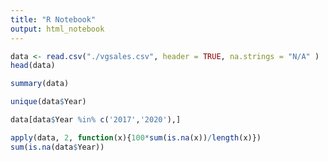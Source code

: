```yaml
---
title: "R Notebook"
output: html_notebook
---
```



```r
data <- read.csv("./vgsales.csv", header = TRUE, na.strings = "N/A" )
head(data)
```
```r
summary(data)
```

```r
unique(data$Year)
```

```r
data[data$Year %in% c('2017','2020'),]

```
```r
apply(data, 2, function(x){100*sum(is.na(x))/length(x)})
sum(is.na(data$Year))
```


